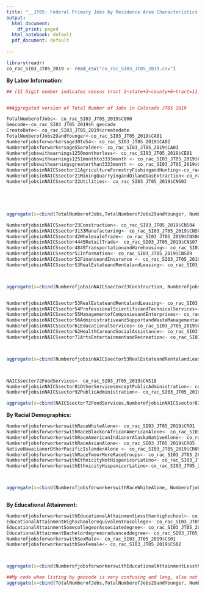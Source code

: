 ```yaml
---
title: "__JT05: Federal Primary Jobs by Residence Area Characteristics Colorado 2019__ "
output:
  html_document:
    df_print: paged
  html_notebook: default
  pdf_document: default
  
---
```

```r



library(readr)
co_rac_SI03_JT05_2019 <- read_csv("co_rac_SI03_JT05_2019.csv")


```

__By Labor Information:__

```r
## (11 Digit number indicates census tract 2~state+3~county+6~tract=11 )


##Aggregated version of Total Number of Jobs in Colorado JT05 2019

TotalNumberofJobs<- co_rac_SI03_JT05_2019$C000
Geocode<-co_rac_SI03_JT05_2019$h_geocode
CreateDate<- co_rac_SI03_JT05_2019$createdate
TotalNumberofJobs29andYounger<-co_rac_SI03_JT05_2019$CA01
Numberofjobsforworkersage30to54<- co_rac_SI03_JT05_2019$CA02
Numberofjobsforworkersage55orolder<- co_rac_SI03_JT05_2019$CA03
Numberofjobswithearnings1250monthorless<- co_rac_SI03_JT05_2019$CE01
Numberofjobswithearnings1251monthto3333month <- co_rac_SI03_JT05_2019$CE02
Numberofjobswithearningsgreaterthan3333month <- co_rac_SI03_JT05_2019$CE03
NumberofjobsinNAICSsector11AgricultureForestryFishingandHunting<-co_rac_SI03_JT05_2019$CNS01
NumberofjobsinNAICSsector21MiningQuarryingandOilandGasExtraction<-co_rac_SI03_JT05_2019$CNS02
NumberofjobsinNAICSsector22Utilities<- co_rac_SI03_JT05_2019$CNS03





aggregate(x=cbind(TotalNumberofJobs,TotalNumberofJobs29andYounger, Numberofjobsforworkersage30to54, Numberofjobsforworkersage55orolder, Numberofjobswithearnings1250monthorless, Numberofjobswithearningsgreaterthan3333month, NumberofjobsinNAICSsector11AgricultureForestryFishingandHunting, NumberofjobsinNAICSsector22Utilities), by=list(CreateDate), FUN=sum)

NumberofjobsinNAICSsector23Construction<- co_rac_SI03_JT05_2019$CNS04
NumberofjobsinNAICSsector3133Manufacturing<- co_rac_SI03_JT05_2019$CNS05
NumberofjobsinNAICSsector42WholesaleTrade<- co_rac_SI03_JT05_2019$CNS06
NumberofjobsinNAICSsector4445RetailTrade<- co_rac_SI03_JT05_2019$CNS07
NumberofjobsinNAICSsector4849TransportationandWarehousing<- co_rac_SI03_JT05_2019$CNS08
NumberofjobsinNAICSsector51Information<- co_rac_SI03_JT05_2019$CNS09
NumberofjobsinNAICSsector52FinanceandInsurance <- co_rac_SI03_JT05_2019$CNS10
NumberofjobsinNAICSsector53RealEstateandRentalandLeasing<- co_rac_SI03_JT05_2019$CNS11



aggregate(x=cbind(NumberofjobsinNAICSsector23Construction, NumberofjobsinNAICSsector3133Manufacturing, NumberofjobsinNAICSsector42WholesaleTrade, NumberofjobsinNAICSsector4445RetailTrade, NumberofjobsinNAICSsector51Information, NumberofjobsinNAICSsector52FinanceandInsurance, NumberofjobsinNAICSsector53RealEstateandRentalandLeasing), by=list(co_rac_SI03_JT05_2019$createdate), FUN=sum)


NumberofjobsinNAICSsector53RealEstateandRentalandLeasing<- co_rac_SI03_JT05_2019$CNS11
NumberofjobsinNAICSsector54ProfessionalScientificandTechnicalServices<- co_rac_SI03_JT05_2019$CNS12
NumberofjobsinNAICSsector55ManagementofCompaniesandEnterprises<- co_rac_SI03_JT05_2019$CNS13
NumberofjobsinNAICSsector56AdministrativeandSupportandWasteManagementandRemediationServices<-co_rac_SI03_JT05_2019$CNS14
NumberofjobsinNAICSsector61EducationalServices<-co_rac_SI03_JT05_2019$CNS15
NumberofjobsinNAICSsector62HealthCareandSocialAssistance<- co_rac_SI03_JT05_2019$CNS16
NumberofjobsinNAICSsector71ArtsEntertainmentandRecreation<- co_rac_SI03_JT05_2019$CNS17



aggregate(x=cbind(NumberofjobsinNAICSsector53RealEstateandRentalandLeasing,NumberofjobsinNAICSsector54ProfessionalScientificandTechnicalServices, NumberofjobsinNAICSsector55ManagementofCompaniesandEnterprises,NumberofjobsinNAICSsector56AdministrativeandSupportandWasteManagementandRemediationServices,NumberofjobsinNAICSsector61EducationalServices,NumberofjobsinNAICSsector62HealthCareandSocialAssistance, NumberofjobsinNAICSsector71ArtsEntertainmentandRecreation), by=list(co_rac_SI03_JT05_2019$createdate), FUN=sum)



NAICSsector72FoodServices<- co_rac_SI03_JT05_2019$CNS18
NumberofjobsinNAICSsector81OtherServicesexceptPublicAdministration<- co_rac_SI03_JT05_2019$CNS19
NumberofjobsinNAICSsector92PublicAdministration<- co_rac_SI03_JT05_2019$CNS20

aggregate(x=cbind(NAICSsector72FoodServices,NumberofjobsinNAICSsector81OtherServicesexceptPublicAdministration, NumberofjobsinNAICSsector92PublicAdministration), by=list(co_rac_SI03_JT05_2019$createdate), FUN=sum)

```





__By Racial Demographics:__

```r
NumberofjobsforworkerswithRaceWhiteAlone<- co_rac_SI03_JT05_2019$CR01
NumberofjobsforworkerswithRaceBlackorAfricanAmericanAlone<- co_rac_SI03_JT05_2019$CR02
NumberofjobsforworkerswithRaceAmericanIndianorAlaskaNativeAlone<- co_rac_SI03_JT05_2019$CR03
NumberofjobsforworkerswithRaceAsianAlone<- co_rac_SI03_JT05_2019$CR05
NativeHawaiianorOtherPacificIslanderAlone <- co_rac_SI03_JT05_2019$CR05
NumberofjobsforworkerswithRaceTwoorMoreRaceGroups<- co_rac_SI03_JT05_2019$CR07
NumberofjobsforworkerswithEthnicityNotHispanicorLatino<- co_rac_SI03_JT05_2019$CT01
NumberofjobsforworkerswithEthnicityHispanicorLatino<-co_rac_SI03_JT05_2019 $CT02



aggregate(x=cbind(NumberofjobsforworkerswithRaceWhiteAlone, NumberofjobsforworkerswithRaceBlackorAfricanAmericanAlone, NumberofjobsforworkerswithRaceAmericanIndianorAlaskaNativeAlone,NumberofjobsforworkerswithRaceAsianAlone,  NativeHawaiianorOtherPacificIslanderAlone, NumberofjobsforworkerswithRaceTwoorMoreRaceGroups, NumberofjobsforworkerswithEthnicityNotHispanicorLatino, NumberofjobsforworkerswithEthnicityHispanicorLatino ), by=list(co_rac_SI03_JT05_2019$createdate), FUN=sum)



```



__By Educational Attainment:__

```r
NumberofjobsforworkerswithEducationalAttainmentLessthanhighschool<- co_rac_SI03_JT05_2019$CD01
EducationalAttainmentHighschoolorequivalentnocollege<- co_rac_SI03_JT05_2019$CD02 
EducationalAttainmentSomecollegeorAssociatedegree<- co_rac_SI03_JT05_2019$CD03
EducationalAttainmentBachelordegreeoradvanceddegree<- co_rac_SI03_JT05_2019$CD04
NumberofjobsforworkerswithSexMale<- co_rac_SI03_JT05_2019$CS01
NumberofjobsforworkerswithSexFemale<- co_rac_SI03_JT05_2019$CS02



aggregate(x=cbind(NumberofjobsforworkerswithEducationalAttainmentLessthanhighschool,EducationalAttainmentHighschoolorequivalentnocollege, EducationalAttainmentSomecollegeorAssociatedegree, EducationalAttainmentBachelordegreeoradvanceddegree, NumberofjobsforworkerswithSexMale,NumberofjobsforworkerswithSexFemale  ), by=list(co_rac_SI03_JT05_2019$createdate), FUN=sum)
```

```r

##My code when listing by geocode is very confusing and long, also not aggregated. 
aggregate(x=cbind(TotalNumberofJobs,TotalNumberofJobs29andYounger, Numberofjobsforworkersage30to54, Numberofjobsforworkersage55orolder, Numberofjobswithearnings1250monthorless, Numberofjobswithearningsgreaterthan3333month, NumberofjobsinNAICSsector11AgricultureForestryFishingandHunting, NumberofjobsinNAICSsector22Utilities), by=list(co_rac_SI03_JT05_2019$h_geocode), FUN=sum)
```





